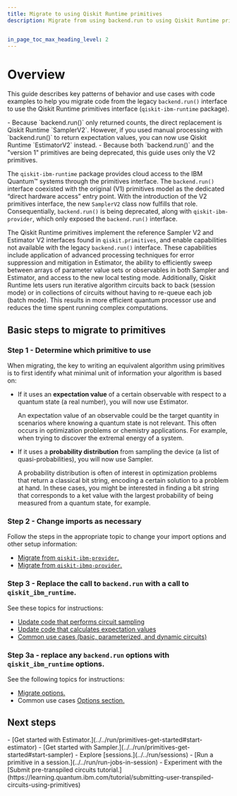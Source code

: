 ---
title: Migrate to using Qiskit Runtime primitives
description: Migrate from using backend.run to using Qiskit Runtime primitives


in_page_toc_max_heading_level: 2
---

<span id="migrate-to-qr"></span>
# Overview

This guide describes key patterns of behavior and use cases with code
examples to help you migrate code from the legacy `backend.run()` interface to use the Qiskit Runtime primitives interface (`qiskit-ibm-runtime` package).  

<Admonition type="note" title="Notes">
- Because `backend.run()` only returned counts, the direct replacement is Qiskit Runtime `SamplerV2`.  However, if you used manual processing with `backend.run()` to return expectation values, you can now use Qiskit Runtime `EstimatorV2` instead.
- Because both `backend.run()` and the "version 1" primitives are being deprecated, this guide uses only the V2 primitives. 
</Admonition>

The `qiskit-ibm-runtime` package provides cloud access to the IBM Quantum&trade; systems through the primitives interface. The `backend.run()` interface coexisted with the original (V1) primitives model as the dedicated “direct hardware access” entry point.  With the introduction of the V2 primitives interface, the new `SamplerV2` class now fulfills that role. Consequentially, `backend.run()` is being deprecated, along with `qiskit-ibm-provider`, which only exposed the `backend.run()` interface. 

The Qiskit Runtime primitives implement the reference Sampler V2 and Estimator V2 interfaces found in `qiskit.primitives`, and enable capabilities not available with the legacy `backend.run()` interface. These capabilities include application of advanced processing techniques for error suppression and mitigation in Estimator, the ability to efficiently sweep between arrays of parameter value sets or observables in both Sampler and Estimator, and access to the new local testing mode. Additionally, Qiskit Runtime lets users run iterative algorithm circuits back to back (session mode) or in collections of circuits without having to re-queue each job (batch mode). This results in more efficient quantum processor use and reduces the time spent running complex computations. 


## Basic steps to migrate to primitives

### Step 1 - Determine which primitive to use

When migrating, the key to writing an equivalent algorithm using
primitives is to first identify what minimal unit of information
your algorithm is based on:

-   If it uses an **expectation value** of a certain observable with respect to a quantum state (a real number), you will now use Estimator. 

    An expectation value of an observable could be the target quantity in scenarios where knowing a quantum state is not relevant. This often occurs in optimization problems or chemistry applications. For example, when trying to discover the extremal energy of a system.
-   If it uses a **probability distribution** from sampling the device (a list of quasi-probabilities), you will now use Sampler. 

    A probability distribution is often of interest in optimization problems that return a classical bit string, encoding a certain solution to a problem at hand. In these cases, you might be interested in finding a bit string that corresponds to a ket value with the largest probability of being measured from a quantum state, for example.

### Step 2 - Change imports as necessary

Follow the steps in the appropriate topic to change your import options and other setup information:

- [Migrate from `qiskit-ibm-provider`.](qiskit-runtime-from-ibm-provider)
- [Migrate from `qiskit-ibmq-provider`.](qiskit-runtime-from-ibmq-provider)

### Step 3 - Replace the call to `backend.run` with a call to `qiskit_ibm_runtime`.

See these topics for instructions:

-  [Update code that performs circuit sampling](qiskit-runtime-examples#sampler-algorithm)
-  [Update code that calculates expectation values](qiskit-runtime-examples#estimator-algorithm)
-  [Common use cases (basic, parameterized, and dynamic circuits)](qiskit-runtime-use-case)


### Step 3a - replace any `backend.run` options with `qiskit_ibm_runtime` options.  

See the following topics for instructions:

- [Migrate options.](qiskit-runtime-options)
- Common use cases [Options section.](qiskit-runtime-use-case#migrate-options)


## Next steps

<Admonition type="tip" title="Recommendations">
    - [Get started with Estimator.](../../run/primitives-get-started#start-estimator)
    - [Get started with Sampler.](../../run/primitives-get-started#start-sampler)
    - Explore [sessions.](../../run/sessions)
    - [Run a primitive in a session.](../../run/run-jobs-in-session)
    - Experiment with the [Submit pre-transpiled circuits tutorial.](https://learning.quantum.ibm.com/tutorial/submitting-user-transpiled-circuits-using-primitives)

</Admonition>